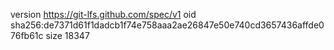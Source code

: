 version https://git-lfs.github.com/spec/v1
oid sha256:de7371d61f1dadcb1f74e758aaa2ae26847e50e740cd3657436affde076fb61c
size 18347
